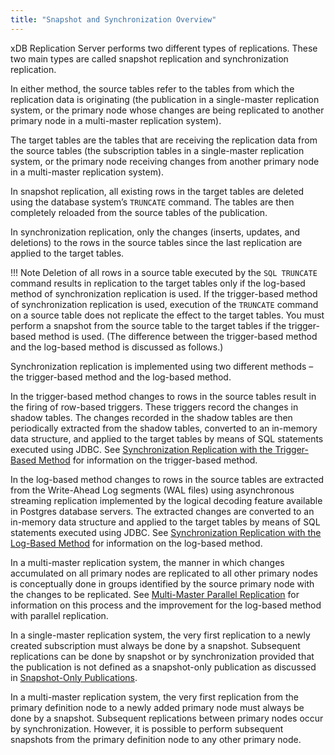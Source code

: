 ```yaml
---
title: "Snapshot and Synchronization Overview"
---
```


<div id="snapshot_and_synchronous" class="registered_link"></div>

xDB Replication Server performs two different types of replications. These two main types are called snapshot replication and synchronization replication.

In either method, the source tables refer to the tables from which the replication data is originating (the publication in a single-master replication system, or the primary node whose changes are being replicated to another primary node in a multi-master replication system).

The target tables are the tables that are receiving the replication data from the source tables (the subscription tables in a single-master replication system, or the primary node receiving changes from another primary node in a multi-master replication system).

In snapshot replication, all existing rows in the target tables are deleted using the database system’s `TRUNCATE` command. The tables are then completely reloaded from the source tables of the publication.

In synchronization replication, only the changes (inserts, updates, and deletions) to the rows in the source tables since the last replication are applied to the target tables.

!!! Note
    Deletion of all rows in a source table executed by the `SQL TRUNCATE` command results in replication to the target tables only if the log-based method of synchronization replication is used. If the trigger-based method of synchronization replication is used, execution of the `TRUNCATE` command on a source table does not replicate the effect to the target tables. You must perform a snapshot from the source table to the target tables if the trigger-based method is used. (The difference between the trigger-based method and the log-based method is discussed as follows.)

Synchronization replication is implemented using two different methods – the trigger-based method and the log-based method.

In the trigger-based method changes to rows in the source tables result in the firing of row-based triggers. These triggers record the changes in shadow tables. The changes recorded in the shadow tables are then periodically extracted from the shadow tables, converted to an in-memory data structure, and applied to the target tables by means of SQL statements executed using JDBC. See [Synchronization Replication with the Trigger-Based Method](09_sync_replication_trigger_based/#sync_replication_trigger_based) for information on the trigger-based method.

In the log-based method changes to rows in the source tables are extracted from the Write-Ahead Log segments (WAL files) using asynchronous streaming replication implemented by the logical decoding feature available in Postgres database servers. The extracted changes are converted to an in-memory data structure and applied to the target tables by means of SQL statements executed using JDBC. See [Synchronization Replication with the Log-Based Method](10_sync_replication_log_based/#sync_replication_log_based) for information on the log-based method.

In a multi-master replication system, the manner in which changes accumulated on all primary nodes are replicated to all other primary nodes is conceptually done in groups identified by the source primary node with the changes to be replicated. See [Multi-Master Parallel Replication](12_mmr_parallel_replication/#mmr_parallel_replication) for information on this process and the improvement for the log-based method with parallel replication.

In a single-master replication system, the very first replication to a newly created subscription must always be done by a snapshot. Subsequent replications can be done by snapshot or by synchronization provided that the publication is not defined as a snapshot-only publication as discussed in [Snapshot-Only Publications](07_snapshot_only_publications/#snapshot_only_publications).

In a multi-master replication system, the very first replication from the primary definition node to a newly added primary node must always be done by a snapshot. Subsequent replications between primary nodes occur by synchronization. However, it is possible to perform subsequent snapshots from the primary definition node to any other primary node.
